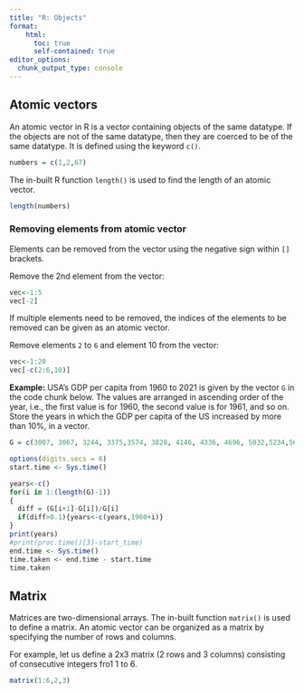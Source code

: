 ```yaml
---
title: "R: Objects"
format:
    html:
      toc: true
      self-contained: true
editor_options: 
  chunk_output_type: console
---
```

  
## Atomic vectors
  
An atomic vector in R is a vector containing objects of the same datatype. If the objects are not of the same datatype, then they are coerced to be of the same datatype. It is defined using the keyword `c()`.

```r
numbers = c(1,2,67)
```

The in-built R function `length()` is used to find the length of an atomic vector.

```r
length(numbers)
```

### Removing elements from atomic vector

Elements can be removed from the vector using the negative sign within `[]` brackets.

Remove the 2nd element from the vector:

```r
vec<-1:5
vec[-2]
```

If multiple elements need to be removed, the indices of the elements to be removed can be given as an atomic vector.

Remove elements `2` to `6` and element 10 from the vector:
```r
vec<-1:20
vec[-c(2:6,10)]
```

**Example:** USA’s GDP per capita from 1960 to 2021 is given by the vector `G` in the code chunk below. The values are arranged in ascending order of the year, i.e., the first value is for 1960, the second value is for 1961, and so on. Store the years in which the GDP per capita of the US increased by more than 10%, in a vector.

```r
G = c(3007, 3067, 3244, 3375,3574, 3828, 4146, 4336, 4696, 5032,5234,5609,6094,6726,7226,7801,8592,9453,10565,11674,12575,13976,14434,15544,17121,18237,19071,20039,21417,22857,23889,24342,25419,26387,27695,28691,29968,31459,32854,34515,36330,37134,37998,39490,41725,44123,46302,48050,48570,47195,48651,50066,51784,53291,55124,56763,57867,59915,62805,65095,63028,69288)
```

```r
options(digits.secs = 6)
start.time <- Sys.time()

years<-c()
for(i in 1:(length(G)-1))
{
  diff = (G[i+1]-G[i])/G[i]
  if(diff>0.1){years<-c(years,1960+i)}
}
print(years)
#print(proc.time()[3]-start_time)
end.time <- Sys.time()
time.taken <- end.time - start.time
time.taken
```

## Matrix

Matrices are two-dimensional arrays. The in-built function `matrix()` is used to define a matrix. An atomic vector can be organized as a matrix by specifying the number of rows and columns.

For example, let us define a 2x3 matrix (2 rows and 3 columns) consisting of consecutive integers fro1 1 to 6.

```r
matrix(1:6,2,3)
```






